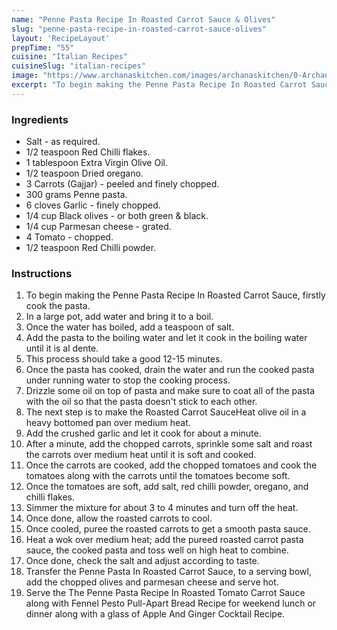 ---
name: "Penne Pasta Recipe In Roasted Carrot Sauce & Olives"
slug: "penne-pasta-recipe-in-roasted-carrot-sauce-olives"
layout: 'RecipeLayout'
prepTime: "55"
cuisine: "Italian Recipes"
cuisineSlug: "italian-recipes"
image: "https://www.archanaskitchen.com/images/archanaskitchen/0-Archanas-Kitchen-Recipes/2018/Penne_Pasta_Recipe_In_Roasted_Carrot_Sauce_and_Olives-1.jpg"
excerpt: "To begin making the Penne Pasta Recipe In Roasted Carrot Sauce, firstly cook the pasta"
---

### Ingredients

- Salt - as required.
- 1/2 teaspoon Red Chilli flakes.
- 1 tablespoon Extra Virgin Olive Oil.
- 1/2 teaspoon Dried oregano.
- 3 Carrots (Gajjar) - peeled and finely chopped.
- 300 grams Penne pasta.
- 6 cloves Garlic - finely chopped.
- 1/4 cup Black olives - or both green & black.
- 1/4 cup Parmesan cheese - grated.
- 4 Tomato - chopped.
- 1/2 teaspoon Red Chilli powder.

### Instructions

1. To begin making the Penne Pasta Recipe In Roasted Carrot Sauce, firstly cook the pasta.
1. In a large pot, add water and bring it to a boil.
1. Once the water has boiled, add a teaspoon of salt.
1. Add the pasta to the boiling water and let it cook in the boiling water until it is al dente.
1. This process should take a good 12-15 minutes.
1. Once the pasta has cooked, drain the water and run the cooked pasta under running water to stop the cooking process.
1. Drizzle some oil on top of pasta and make sure to coat all of the pasta with the oil so that the pasta doesn't stick to each other.
1. The next step is to make the Roasted Carrot SauceHeat olive oil in a heavy bottomed pan over medium heat.
1. Add the crushed garlic and let it cook for about a minute.
1. After a minute, add the chopped carrots, sprinkle some salt and roast the carrots over medium heat until it is soft and cooked.
1. Once the carrots are cooked, add the chopped tomatoes and cook the tomatoes along with the carrots until the tomatoes become soft.
1. Once the tomatoes are soft, add salt, red chilli powder, oregano, and chilli flakes.
1. Simmer the mixture for about 3 to 4 minutes and turn off the heat.
1. Once done, allow the roasted carrots to cool.
1. Once cooled, puree the roasted carrots to get a smooth pasta sauce.
1. Heat a wok over medium heat; add the pureed roasted carrot pasta sauce, the cooked pasta and toss well on high heat to combine.
1. Once done, check the salt and adjust according to taste.
1. Transfer the Penne Pasta In Roasted Carrot Sauce, to a serving bowl, add the chopped olives and parmesan cheese and serve hot.
1. Serve the The Penne Pasta Recipe In Roasted Tomato Carrot Sauce along with Fennel Pesto Pull-Apart Bread Recipe for weekend lunch or dinner along with a glass of Apple And Ginger Cocktail Recipe.
